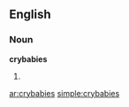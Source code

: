==English==

===Noun===
'''crybabies'''

# {{plural of|crybaby}}

[[ar:crybabies]]
[[simple:crybabies]]